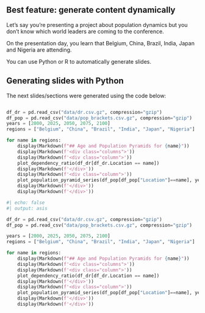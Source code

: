 ## Best feature: generate content dynamically

Let's say you're presenting a project about population dynamics but you 
don't know which world leaders are coming to the conference. 

On the presentation day, you learn that Belgium, China, Brazil, India, Japan and Nigeria are attending.

You can use Python or R to automatically generate slides.

## Generating slides with Python

The next slides/sections were generated using the code below:

```python

df_dr = pd.read_csv("data/dr.csv.gz", compression="gzip")
df_pop = pd.read_csv("data/pop_brackets.csv.gz", compression="gzip")
years = [2000, 2025, 2050, 2075, 2100]
regions = ["Belgium", "China", "Brazil", "India", "Japan", "Nigeria"]

for name in regions:
    display(Markdown(f"## Age and Population Pyramids for {name}"))
    display(Markdown(f'<div class="columns">'))
    display(Markdown(f'<div class="column">'))
    plot_dependency_ratio(df_dr[df_dr.Location == name])
    display(Markdown(f'</div>'))
    display(Markdown(f'<div class="column">'))
    plot_population_pyramid_series(df_pop[df_pop["Location"]==name], years)
    display(Markdown(f'</div>'))
    display(Markdown(f'</div>'))
```

```python
#| echo: false
#| output: asis

df_dr = pd.read_csv("data/dr.csv.gz", compression="gzip")
df_pop = pd.read_csv("data/pop_brackets.csv.gz", compression="gzip")

years = [2000, 2025, 2050, 2075, 2100]
regions = ["Belgium", "China", "Brazil", "India", "Japan", "Nigeria"]

for name in regions:
    display(Markdown(f"## Age and Population Pyramids for {name}"))
    display(Markdown(f'<div class="columns">'))
    display(Markdown(f'<div class="column">'))
    plot_dependency_ratio(df_dr[df_dr.Location == name])
    display(Markdown(f'</div>'))
    display(Markdown(f'<div class="column">'))
    plot_population_pyramid_series(df_pop[df_pop["Location"]==name], years)
    display(Markdown(f'</div>'))
    display(Markdown(f'</div>'))

```
